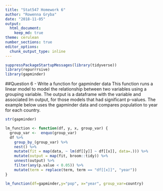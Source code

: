 ```yaml
---
title: "Stat547 Homework 6"
author: "Rowenna Gryba"
date: "2018-11-05"
output:
  html_document:
    keep_md: true
theme: cerulean
number_sections: true
editor_options: 
  chunk_output_type: inline
---
```

  
```r
suppressPackageStartupMessages(library(tidyverse))
library(repurrrsive)
library(gapminder)
```

##Question 6 - Write a function for gapminder data
This function runs a linear model to model the relationship between two variables using a grouping variable. The output is a dataframe with the variable and associated lm output, for those models that had significant p-values.
The example below uses the gapminder data and compares population to year for each country.

```r
str(gapminder)

lm_function <- function(df, y, x, group_var) {
  group_var <-  enquo(group_var)
  df %>%
    group_by_(group_var) %>%
    nest() %>%
    mutate(fit = map(data, ~ lm(df[[y]] ~ df[[x]], data=.))) %>%
    mutate(output = map(fit, broom::tidy)) %>%
    unnest(output) %>%
    filter(any(p.value < 0.05)) %>%
    mutate(term = replace(term, term == "df[[x]]", "year"))
}

lm_function(df=gapminder,y="pop", x="year", group_var=country)
```